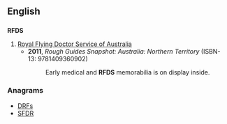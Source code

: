 ==English==

==={{initialism-old|en}}===
'''RFDS'''

# [[w:Royal Flying Doctor Service of Australia|Royal Flying Doctor Service of Australia]]
#* '''2011''', ''Rough Guides Snapshot: Australia: Northern Territory'' (ISBN-13: 9781409360902)
#*: Early medical and '''RFDS''' memorabilia is on display inside. 

===Anagrams===
* [[DRFs#English|DRFs]]
* [[SFDR#English|SFDR]]